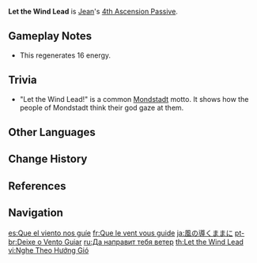 {{About|[[Jean]]'s [[4th Ascension Passive]] Talent|other topics with this name|Let the Wind Lead (Disambiguation)}}
{{Talent Infobox
|image         = Talent Let the Wind Lead.png
|character     = Jean
|type          = 4th Ascension Passive
|info          = Using [[Dandelion Breeze]] will regenerate 20% of its Energy.
|utility1      = Energy
}}
'''Let the Wind Lead''' is [[Jean]]'s [[4th Ascension Passive]].

==Gameplay Notes==
*This regenerates 16 energy.

==Trivia==
* "Let the Wind Lead!"{{Lang|zh=听凭风引|zh_lit=Listen and follow where the winds may lead to}} is a common [[Mondstadt]] motto. It shows how the people of Mondstadt think their god gaze at them.

==Other Languages==
{{Other Languages
|en      = Let the Wind Lead
|zhs     = 听凭风引
|zhs_rm  = Tīngpíng Fēng Yǐn
|zht     = 聽憑風引
|zht_rm  = Tīngpíng Fēng Yǐn
|zh_tl   = Let the Wind Lead
|ja      = 風の導くままに
|ja_rm   = Kaze no Michibiku Mama ni<ref>YouTube: [https://youtu.be/hrk-zttVy8M Jean's Collected Miscellany] (Japanese Voice-Over)</ref>
|ja_tl   = Let the Wind Lead
|ko      = 바람의 인도
|ko_rm   = Baram-ui Indo
|ko_tl   = Guidance of Wind
|es      = Que el viento nos guíe
|es_tl   = May the Wind Guide Us
|fr      = Que le vent vous guide
|fr_tl   = May the Wind Guide You
|ru      = Да направит тебя ветер
|ru_tl   = Let the Wind Lead You
|th      = Let the Wind Lead
|vi      = Nghe Theo Hướng Gió
|vi_tl   = Listen to the Wind Direction
|de      = Führung des Windes
|de_tl   = Guidance of the Wind
|id      = Let the Wind Lead
|pt      = Deixe o vento guiar.
|pt_tl   = Let the Wind Guide.
|tr      = Rüzgar Rehberin Olsun
|tr_tl   = Let The Wind Be Your Guide
|it      = Lasciati guidare dal vento
|it_tl   = Let the Wind Guide You
}}

==Change History==
{{Change History|1.0}}

==References==
{{Reflist}}

==Navigation==
{{Talent Navbox|Jean}}

[[es:Que el viento nos guíe]]
[[fr:Que le vent vous guide]]
[[ja:風の導くままに]]
[[pt-br:Deixe o Vento Guiar]]
[[ru:Да направит тебя ветер]]
[[th:Let the Wind Lead]]
[[vi:Nghe Theo Hướng Gió]]